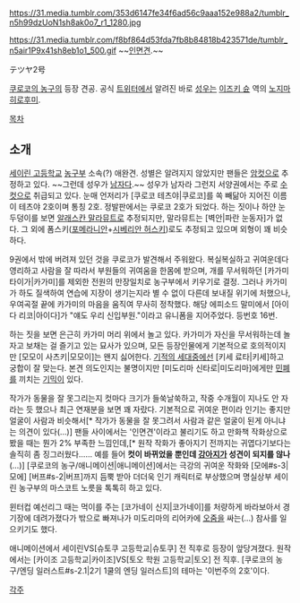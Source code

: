 https://31.media.tumblr.com/353d6147fe34f6ad56c9aaa152e988a2/tumblr_n5h99dzUoN1sh8ak0o7_r1_1280.jpg

https://31.media.tumblr.com/f8bf864d53fda7fb8b84818b423571de/tumblr_n5air1P9x41sh8eb1o1_500.gif
~~[[인면견]].~~

テツヤ2号

[[쿠로코의 농구]]의 등장 견공. 공식 [[트위터]]에서 알려진 바로 [[성우]]는 [[이즈키 슌]] 역의 [[노지마 히로후미]].

[[목차]]
== 소개 ==
[[세이린 고등학교]] [[농구]]부 소속(?) 애완견. 성별은 알려지지 않았지만 팬들은 [[암컷]]으로 추정하고 있다. ~~그런데 성우가 [[남자]]다.~~ 성우가 남자라 그런지 서양권에서는 주로 [[수컷]]으로 취급되고 있다. 눈매 언저리가 [쿠로코 테츠야|쿠로코]를 쏙 빼닮아 지어진 이름이 테츠야 2호이며 통칭 2호. 정발판에서는 쿠로코 2호가 되었다. 하는 짓이나 하얀 눈두덩이를 보면 [[알래스칸 말라뮤트]]로 추정되지만, 말라뮤트는 [벽안|파란 눈동자]가 없다. 그 외에 폼스키([[포메라니안]]+[[시베리안 허스키]])로도 추정되고 있으며 외형이 꽤 비슷하다.

9권에서 밖에 버려져 있던 것을 쿠로코가 발견해서 주워왔다. 복실복실하고 귀여운데다 영리하고 사람을 잘 따라서 부원들의 귀여움을 한몸에 받으며, 개를 무서워하던 [카가미 타이가|카가미]를 제외한 전원의 만장일치로 농구부에서 키우기로 결정. 그러나 카가미가 하도 질색하여 연습에 지장이 생기는지라 별 수 없이 다른데 보내질 위기에 처했으나, 우여곡절 끝에 카가미의 마음을 움직여 무사히 정착했다. 해당 에피소드 말미에서 [아이다 리코|아이다]가 "얘도 우리 신입부원."이라고 유니폼을 지어주었다. 등번호 16번.

하는 짓을 보면 은근히 카가미 머리 위에서 놀고 있다. 카가미가 자신을 무서워하는데 놀자고 보채는 걸 즐기고 있는 묘사가 있으며, 모든 등장인물에게 기본적으로 호의적이지만 [모모이 사츠키|모모이]는 왠지 싫어한다. [[기적의 세대]]중에선 [키세 료타|키세]하고 궁합이 잘 맞는다. 본견 의도인지는 불명이지만 [미도리마 신타로|미도리마]에게만 [[민폐]]를 끼치는 [[기믹]]이 있다.

작가가 동물을 잘 못그리는지 컷마다 크기가 들쑥날쑥하고, 작중 수개월이 지나도 안 자라는 듯 했으나 최근 연재분을 보면 꽤 자랐다. 기본적으로 귀여운 편이라 인기는 좋지만 얼굴이 사람과 비슷해서[* 작가가 동물을 잘 못그려서 사람과 같은 얼굴이 된게 아니냐는 의견이 있다(…)] 팬들 사이에서는 '인면견'이라고 불리기도 하고 만화책 작화상으로 봤을 때는 뭔가 2% 부족한 느낌인데,[* 원작 작화가 좋아지기 전까지는 귀엽다기보다는 솔직히 좀 징그러웠다...... 예를 들어 '''컷이 바뀌었을 뿐인데 [[강아지]]가 성견이 되지를 않나'''(…)] [쿠로코의 농구/애니메이션|애니메이션]에서는 극강의 귀여운 작화와 [모에#s-3|모에] [버프#s-2|버프]까지 듬뿍 받아 더더욱 인기 캐릭터로 부상했으며 명실상부 세이린 농구부의 마스코트 노릇을 톡톡히 하고 있다.

윈터컵 예선리그 때는 먹이를 주는 [코가네이 신지|코가네이]를 처량하게 바라보아서 경기장에 데려가졌다가 밖으로 빠져나가 미도리마의 리어카에 [[오줌]]을 싸는(…) 참사를 일으키기도 했다.

애니메이션에서 세이린VS[슈토쿠 고등학교|슈토쿠] 전 직후로 등장이 앞당겨졌다. 원작에서는 [카이조 고등학교|카이조]VS[토오 학원 고등학교|토오] 전 직후. [쿠로코의 농구/엔딩 일러스트#s-2.1|2기 1쿨의 엔딩 일러스트]의 테마는 '이번주의 2호'이다.

[[각주]]

